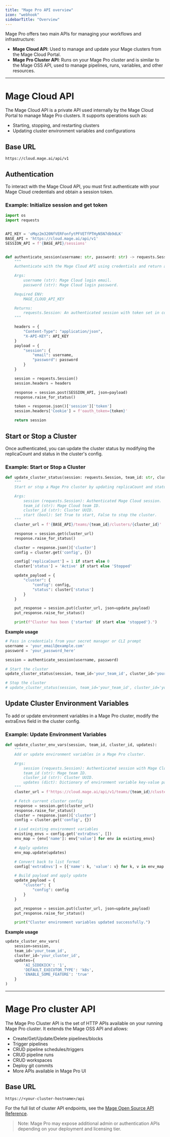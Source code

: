```yaml
---
title: "Mage Pro API overview"
icon: "webhook"
sidebarTitle: "Overview"
---
```


Mage Pro offers two main APIs for managing your workflows and infrastructure:

- **Mage Cloud API**: Used to manage and update your Mage clusters from the Mage Cloud Portal.
- **Mage Pro Cluster API**: Runs on your Mage Pro cluster and is similar to the Mage OSS API, used to manage pipelines, runs, variables, and other resources.

---

# Mage Cloud API


The Mage Cloud API is a private API used internally by the Mage Cloud Portal to manage Mage Pro clusters. It supports operations such as:

- Starting, stopping, and restarting clusters
- Updating cluster environment variables and configurations

## Base URL
`https://cloud.mage.ai/api/v1`

## Authentication

To interact with the Mage Cloud API, you must first authenticate with your Mage Cloud credentials and obtain a session token.

### Example: Initialize session and get token

```Python
import os
import requests


API_KEY = 'oMqz2m320NfVERFonfytPFVETfPTHyN5N7db9dLK'
BASE_API = 'https://cloud.mage.ai/api/v1'
SESSION_API = f'{BASE_API}/sessions'


def authenticate_session(username: str, password: str) -> requests.Session:
    """
    Authenticate with the Mage Cloud API using credentials and return an authorized session.

    Args:
        username (str): Mage Cloud login email.
        password (str): Mage Cloud login password.

    Required ENV:
        MAGE_CLOUD_API_KEY

    Returns:
        requests.Session: An authenticated session with token set in cookies.
    """

    headers = {
        "Content-Type": "application/json",
        "X-API-KEY": API_KEY
    }
    payload = {
        "session": {
            "email": username,
            "password": password
        }
    }

    session = requests.Session()
    session.headers = headers

    response = session.post(SESSION_API, json=payload)
    response.raise_for_status()

    token = response.json()['session']['token']
    session.headers['Cookie'] = f'oauth_token={token}'

    return session
```

## Start or Stop a Cluster
Once authenticated, you can update the cluster status by modifying the replicaCount and status in the cluster's config.

### Example: Start or Stop a Cluster
```Python
def update_cluster_status(session: requests.Session, team_id: str, cluster_id: str, start: bool = True):
    """
    Start or stop a Mage Pro cluster by updating replicaCount and status.

    Args:
        session (requests.Session): Authenticated Mage Cloud session.
        team_id (str): Mage Cloud team ID.
        cluster_id (str): Cluster UUID.
        start (bool): Set True to start, False to stop the cluster.
    """
    cluster_url = f'{BASE_API}/teams/{team_id}/clusters/{cluster_id}'

    response = session.get(cluster_url)
    response.raise_for_status()

    cluster = response.json()['cluster']
    config = cluster.get('config', {})

    config['replicaCount'] = 1 if start else 0
    cluster['status'] = 'Active' if start else 'Stopped'

    update_payload = {
        "cluster": {
            "config": config,
            "status": cluster['status']
        }
    }

    put_response = session.put(cluster_url, json=update_payload)
    put_response.raise_for_status()

    print(f"Cluster has been {'started' if start else 'stopped'}.")
```

**Example usage**
```Python
# Pass in credentials from your secret manager or CLI prompt
username = 'your_email@example.com'
password = 'your_password_here'

session = authenticate_session(username, password)

# Start the cluster
update_cluster_status(session, team_id='your_team_id', cluster_id='your_cluster_id', start=True)

# Stop the cluster
# update_cluster_status(session, team_id='your_team_id', cluster_id='your_cluster_id', start=False)
```

## Update Cluster Environment Variables

To add or update environment variables in a Mage Pro cluster, modify the extraEnvs field in the cluster config.

### Example: Update Environment Variables

```Python
def update_cluster_env_vars(session, team_id, cluster_id, updates):
    """
    Add or update environment variables in a Mage Pro cluster.

    Args:
        session (requests.Session): Authenticated session with Mage Cloud API.
        team_id (str): Mage team ID.
        cluster_id (str): Cluster UUID.
        updates (dict): Dictionary of environment variable key-value pairs to add or update.
    """
    cluster_url = f'https://cloud.mage.ai/api/v1/teams/{team_id}/clusters/{cluster_id}'

    # Fetch current cluster config
    response = session.get(cluster_url)
    response.raise_for_status()
    cluster = response.json()['cluster']
    config = cluster.get('config', {})

    # Load existing environment variables
    existing_envs = config.get('extraEnvs', [])
    env_map = {env['name']: env['value'] for env in existing_envs}

    # Apply updates
    env_map.update(updates)

    # Convert back to list format
    config['extraEnvs'] = [{'name': k, 'value': v} for k, v in env_map.items()]

    # Build payload and apply update
    update_payload = {
        "cluster": {
            "config": config
        }
    }

    put_response = session.put(cluster_url, json=update_payload)
    put_response.raise_for_status()

    print("Cluster environment variables updated successfully.")
```

**Example usage**
```Python
update_cluster_env_vars(
    session=session,
    team_id='your_team_id',
    cluster_id='your_cluster_id',
    updates={
        'AI_SIDEKICK': '1',
        'DEFAULT_EXECUTOR_TYPE': 'k8s',
        'ENABLE_SOME_FEATURE': 'true'
    }
)
```

---


# Mage Pro cluster API

The Mage Pro Cluster API is the set of HTTP APIs available on your running Mage Pro cluster. It extends the Mage OSS API and allows:

* Create/Get/Update/Delete pipelines/blocks
* Trigger pipelines
* CRUD pipeline schedules/triggers
* CRUD pipeline runs
* CRUD workspaces
* Deploy git commits
* More APIs available in Mage Pro UI

## Base URL
`https://<your-cluster-hostname>/api`


For the full list of cluster API endpoints, see the [Mage Open Source API Reference](/extensibility/api-reference/overview).

> Note: Mage Pro may expose additional admin or authentication APIs depending on your deployment and licensing tier.
